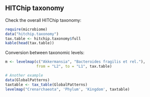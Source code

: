 ## HITChip taxonomy

Check the overall HITChip taxonomy:

```r
require(microbiome)
data("hitchip.taxonomy")
tax.table <- hitchip.taxonomy$full
kable(head(tax.table))
```

Conversion between taxonomic levels:

```r
m <- levelmap(c("Akkermansia", "Bacteroides fragilis et rel."), 
              from = "L2", to = "L1", tax.table)

# Another example
data(GlobalPatterns)
taxtable <- tax_table(GlobalPatterns)
levelmap("Crenarchaeota", 'Phylum', 'Kingdom', taxtable)
```


